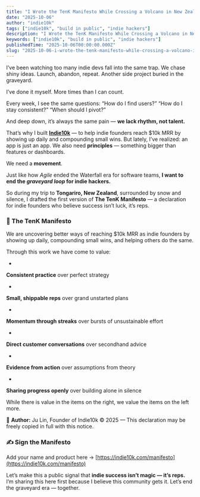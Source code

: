 ```yaml
---
title: "I Wrote the TenK Manifesto While Crossing a Volcano in New Zealand"
date: "2025-10-06"
author: "indie10k"
tags: ["indie10k", "build in public", "indie hackers"]
description: "I Wrote the TenK Manifesto While Crossing a Volcano in New Zealand"
keywords: ["indie10k", "build in public", "indie hackers"]
publishedTime: "2025-10-06T00:00:00.000Z"
slug: "2025-10-06-i-wrote-the-tenk-manifesto-while-crossing-a-volcano-in-new-zealand-1cu8H9zjOoP4beEBoeKX"
---
```


I’ve been watching too many indie devs fall into the same trap.
We chase shiny ideas. Launch, abandon, repeat.
Another side project buried in the graveyard.

I’ve done it myself. More times than I can count.

Every week, I see the same questions:
“How do I find users?”
“How do I stay consistent?”
“When should I pivot?”

And deep down, it’s always the same pain — **we lack rhythm, not talent.**

That’s why I built [**Indie10k**](https://indie10k.com) — to help indie founders reach $10k MRR by showing up daily and compounding small wins. But lately, I’ve realized:
an app is just an app.
We also need **principles** — something bigger than features or dashboards.

We need a **movement**.

Just like how *Agile* ended the Waterfall era for software teams,
**I want to end the *graveyard loop* for indie hackers.**

So during my trip to **Tongariro, New Zealand**, surrounded by snow and silence, I drafted the first version of **The TenK Manifesto** — a declaration for indie founders who believe success isn’t luck, it’s reps.
### 📜 The TenK Manifesto

We are uncovering better ways of reaching $10k MRR as indie founders
by showing up daily, compounding small wins,
and helping others do the same.

Through this work we have come to value:

- 
**Consistent practice** over perfect strategy

- 
**Small, shippable reps** over grand unstarted plans

- 
**Momentum through streaks** over bursts of unsustainable effort

- 
**Direct customer conversations** over secondhand advice

- 
**Evidence from action** over assumptions from theory

- 
**Sharing progress openly** over building alone in silence

While there is value in the items on the right,
we value the items on the left more.

👋 **Author:** Ju Lin, Founder of Indie10k
© 2025 — This declaration may be freely copied in full with this notice.
### ✍️ Sign the Manifesto

Add your name and product here → [https://indie10k.com/manifesto](https://indie10k.com/manifesto)

Let’s make this a public signal that **indie success isn’t magic — it’s reps.**
I’m sharing this here first because I believe this community gets it.
Let’s end the graveyard era — together.
